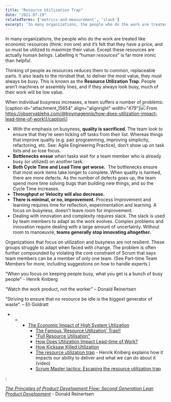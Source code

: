 ```yaml
---
title: "Resource Utilization Trap"
date: "2021-07-29"
relatedTerms: ['metrics-and-measurement', 'slack']
excerpt: 'In many organizations, the people who do the work are treated like economic resources'
---
```


In many organizations, the people who do the work are treated like economic resources (think: iron ore) and it’s felt that they have a price, and so must be utilized to maximize their value. Except these resources are actually human _beings_. Labelling it “human _resources_” is far more ironic than helpful.

Thinking of people as resources reduces them to common, replaceable parts. It also leads to the mindset that, to deliver the most value, they must always be busy. This is known as the **Resource Utilization Trap**. People aren’t machines or assembly lines, and if they always look busy, much of their work will be low value.

When individual busyness increases, a team suffers a number of problems: \[caption id="attachment\_15654" align="alignright" width="479"\]![](src/content/glossary/resource-utilization-trap/images/How_Does_Utilization_Impact_Lead-time_of_Work____Troy_Magennis-1024x505.jpg) From https://observablehq.com/@troymagennis/how-does-utilization-impact-lead-time-of-work\[/caption\]

- With the emphasis on busyness, **quality is sacrificed**. The team look to ensure that they're seen ticking off tasks from their list. Whereas things that improve quality (e.g. pair programming, improving simplicity, refactoring, etc. See: Agile Engineering Practice), don't show up on task lists and so lose focus.
- **Bottlenecks ensue** when tasks wait for a team member who is already busy (or utilized) on another task.
- **Both Cycle Time and Lead Time get worse.**  The bottlenecks ensure that most work items take longer to complete. When quality is harmed, there are more defects. As the number of defects goes up, the team spend more time solving bugs than building new things, and so the Cycle Time increases.
- ****Throughput or Velocity will also decrease.****
- **There is minimal, or no, improvement.** Process Improvement and learning requires time for reflection, experimentation and learning. A focus on busyness, doesn't leave room for improvement.
- Dealing with innovation and complexity requires slack. The slack is used by team members to adapt as the work evolves. Complex problems and innovation require dealing with a large amount of uncertainty. Without room to manoeuvre, **teams generally stop innovating altogether.**

Organizations that focus on utilization and busyness are not resilient. These groups struggle to adapt when faced with change. The problem is often further compounded by violating the core constraint of Scrum that says team members can be a member of only one team. (See Part-time Team Members for more, including suggestions on how to handle experts.)

"When you focus on keeping people busy, what you get is a bunch of busy people" - Henrik Kniberg

“Watch the work product, not the worker” – Donald Reinertsen

"Striving to ensure that no resource be idle is the biggest generator of waste". – Eli Goldratt

<HighlightBox heading="Resource Links" variant="resourceLinks">

- - - [The Economic Impact of High System Utilization](https://observablehq.com/@troymagennis/the-economic-impact-of-high-system-utilization)
        - [The Famous 'Resource Utilization'​ Trap!!](https://www.linkedin.com/pulse/famous-resource-tilization-trap-jayaram-hegde/)
        - ["Full Resource Utilisation"​](https://www.linkedin.com/pulse/full-resource-utilisation-trond-hjorteland/)
        - [How Does Utilization Impact Lead-time of Work?](https://observablehq.com/@troymagennis/how-does-utilization-impact-lead-time-of-work)
        - [How Kicksaw Killed Utilization](https://www.kicksaw.com/blog/how-kicksaw-killed-utilization)
        - [The resource utilization trap](https://www.youtube.com/watch?v=CostXs2p6r0) - Henrik Kniberg explains how it impacts our ability to deliver and what we can do about it (video)
        - [Scrum Master tactics: Escaping the resource utilization trap](https://medium.com/@stephan_vlieland/scrum-master-tactics-escaping-the-resource-utilization-trap-f169a79547)

</HighlightBox>

<HighlightBox heading="Related Books" variant="relatedBooks">:

[_The Principles of Product Development Flow: Second Generation Lean Product Development_](https://www.amazon.ca/Principles-Product-Development-Flow-Generation-ebook/dp/B00K7OWG7O/&tag=notesfromatoo-20) - Donald Reinertsen

</HighlightBox>
